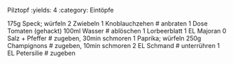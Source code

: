Pilztopf
:yields: 4
:category: Eintöpfe

175g Speck; würfeln
2 Zwiebeln
1 Knoblauchzehen
# anbraten
1 Dose Tomaten (gehackt)
100ml Wasser
# ablöschen
1 Lorbeerblatt
1 EL Majoran
0 Salz + Pfeffer
# zugeben, 30min schmoren
1 Paprika; würfeln
250g Champignons
# zugeben, 10min schmoren
2 EL Schmand
# unterrühren
1 EL Petersilie
# zugeben

